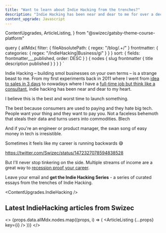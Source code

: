 ```yaml
---
title: "Want to learn about Indie Hacking from the trenches?"
description: "Indie Hacking has been near and dear to me for over a decade. Diversifying your income is a wonderful habit"
content_upgrade: Javascript
---
```


  ContentUpgrades,
  ArticleListing,
} from "@swizec/gatsby-theme-course-platform"

  query {
    allMdx(
      filter: {
        fileAbsolutePath: { regex: "/blog/.+/" }
        frontmatter: { categories: { regex: "/IndieHacking|Business/gi" }
        }
      }
      sort: { fields: frontmatter___published, order: DESC }
    ) {
      nodes {
        slug
        frontmatter {
            title
            description
            published
        }
      }
    }
  }
`

Indie Hacking – building smol businesses on your own terms – is a strange beast to me. From my first experiments back in 2011 where I went from [idea to sales in 3 days](https://swizec.com/blog/postmeme-idea-to-sales-in-3-days/) to nowadays where I have a [full-time job but think like a consultant](https://podcast.ditchinghourly.com/episodes/swizec-teller-the-employed-consultant), indie hacking has been near and dear to my heart.

I believe this is the best and worst time to launch something.

The best because consumers are used to paying and they hate big tech. People want your thing and they want to pay you. Not a faceless behemoth that steals their data and turns users into commodities. Blech

And if you're an engineer or product manager, the swan song of easy money in tech is irresistible.

Sometimes it feels like my career is running backwards 😅

https://twitter.com/Swizec/status/1472327078594838528

But I'll never stop tinkering on the side. Multiple streams of income are a great way to [recession proof your career](https://swizec.com/blog/how-to-recession-proof-your-career/).

Leave your email and **get the Indie Hacking Series** - a series of curated essays from the trenches of Indie Hacking.

<ContentUpgrades.IndieHacking />

## Latest IndieHacking articles from Swizec

<>
  {props.data.allMdx.nodes.map((props, i) => (
    <ArticleListing {...props} key={i} />
  ))}
</>
